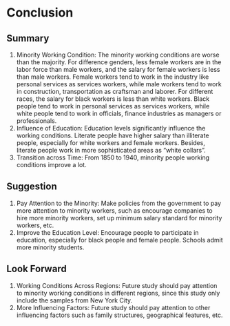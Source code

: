 # Conclusion

## Summary

1. Minority Working Condition: The minority working conditions are worse than the majority. For difference genders, less female workers are in the labor force than male workers, and the salary for female workers is less than male workers. Female workers tend to work in the industry like personal services as services workers, while male workers tend to work in construction, transportation as craftsman and laborer. For different races, the salary for black workers is less than white workers. Black people tend to work in personal services as services workers, while white people tend to work in officials, finance industries as managers or professionals.
2. Influence of Education: Education levels significantly influence the working conditions. Literate people have higher salary than illiterate people, especially for white workers and female workers. Besides, literate people work in more sophisticated areas as "white collars".
3. Transition across Time: From 1850 to 1940, minority people working conditions improve a lot.

## Suggestion

1. Pay Attention to the Minority: Make policies from the government to pay more attention to minority workers, such as encourage companies to hire more minority workers, set up minimum salary standard for minority workers, etc.
2. Improve the Education Level: Encourage people to participate in education, especially for black people and female people. Schools admit more minority students. 

## Look Forward

1. Working Conditions Across Regions: Future study should pay attention to minority working conditions in different regions, since this study only include the samples from New York City.
2. More Influencing Factors: Future study should pay attention to other influencing factors such as family structures, geographical features, etc.